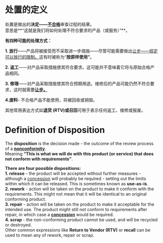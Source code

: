 # 处置的定义

处置是做出的**决定——**[**不合格**](http://nonconformancereport.org/non-conformity-definition.html)审查过程的结果。  
意思是**“这就是我们将如何处理不符合要求的产品（或服务）”**。

**有四种可能的处理方式：**  

**1\. 放行**——产品将被接受而不采取进一步措施——尽管可能需要做出[让步——规定可以放行的限制。](http://nonconformancereport.org/concession-definition.html)这有时被称为“**按原样使用”**。

**2\. 返工**——对产品采取措施使其符合要求。这可能并不意味着它将与原始合格产品相同。  

**3\. 修理**——对产品采取措施使其符合预期用途。维修后的产品可能仍然不符合要求，这时就需要[**让步。**](http://nonconformancereport.org/concession-definition.html)  

**4.废料**\- 不合格产品不能使用，将被回收或销毁。  

其他常用表达方式如**退货 (RTV)**或**召回**可用于表示任何返工、维修或报废。


# Definition of Disposition

The **disposition** is the decision made - the outcome of the review process of a [**nonconformity**](http://nonconformancereport.org/non-conformity-definition.html).  
Meaning **“This is what we will do with this product (or service) that does not conform with requirements”**.

**There are four possible dispositions:**  
**1\. release** - the product will be accepted without further measures - although a [concession](http://nonconformancereport.org/concession-definition.html) will probably be required - setting out the limits within which it can be released. This is sometimes known as **use-as-is**.  
**2\. rework** - action will be taken on the product to make it conform with the requirements. This might not mean that it will be identical to an original conforming product.  
**3\. repair** - action will be taken on the product to make it acceptable for the intended use. The product might still not conform to requirements after repair, in which case a [**concession**](http://nonconformancereport.org/concession-definition.html) would be required.  
**4\. scrap** - the non-conforming product cannot be used, and will be recycled or destroyed.  
Other common expressions like **Return to Vendor (RTV)** or **recall** can be used to mean any of rework, repair or scrap.